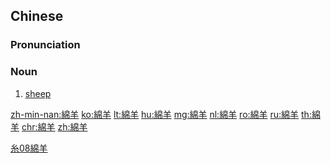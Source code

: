 {{also|绵羊}}
==Chinese==
{{zh-forms|s=绵羊}}

===Pronunciation===
{{zh-pron
|m=miányáng
|c=min4 joeng4-2
|h=pfs=mièn-yòng
|mn=mî-iûⁿ
|cat=n
}}

===Noun===
{{zh-noun|mw=隻}}

# [[sheep]]

[[Category:zh:Mammals|糸08綿羊]]

[[zh-min-nan:綿羊]]
[[ko:綿羊]]
[[lt:綿羊]]
[[hu:綿羊]]
[[mg:綿羊]]
[[nl:綿羊]]
[[ro:綿羊]]
[[ru:綿羊]]
[[th:綿羊]]
[[chr:綿羊]]
[[zh:綿羊]]